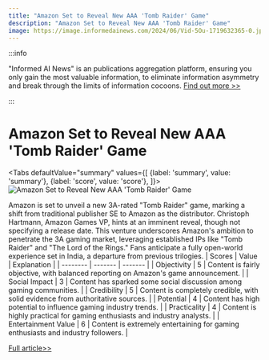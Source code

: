```yaml
---
title: "Amazon Set to Reveal New AAA 'Tomb Raider' Game"
description: "Amazon Set to Reveal New AAA 'Tomb Raider' Game"
image: https://image.informedainews.com/2024/06/Vid-5Ou-1719632365-0.jpg
---
```



:::info

"Informed AI News" is an publications aggregation platform, ensuring you only gain the most valuable information, to eliminate information asymmetry and break through the limits of information cocoons.  [Find out more >>](/)

:::

# Amazon Set to Reveal New AAA 'Tomb Raider' Game


<Tabs
	defaultValue="summary"
	values={[
	{label: 'summary', value: 'summary'},
	{label: 'score', value: 'score'},
]}>
<TabItem value="summary">
<img
  src="https://image.informedainews.com/2024/06/Vid-5Ou-1719632365-0.jpg"
  alt="Amazon Set to Reveal New AAA 'Tomb Raider' Game"
/>



Amazon is set to unveil a new 3A-rated "Tomb Raider" game, marking a shift from traditional publisher SE to Amazon as the distributor. Christoph Hartmann, Amazon Games VP, hints at an imminent reveal, though not specifying a release date. This venture underscores Amazon's ambition to penetrate the 3A gaming market, leveraging established IPs like "Tomb Raider" and "The Lord of the Rings." Fans anticipate a fully open-world experience set in India, a departure from previous trilogies.
</TabItem>
<TabItem value="score">
	| Scores     | Value   | Explanation |
	| -------- | ------- | ------- |
	| Objectivity  | 5    | Content is fairly objective, with balanced reporting on Amazon's game announcement.    |
	| Social Impact | 3     | Content has sparked some social discussion among gaming communities.    |
	| Credibility    | 5    | Content is completely credible, with solid evidence from authoritative sources.    |
	| Potential    | 4    | Content has high potential to influence gaming industry trends.    |
	| Practicality    | 4    | Content is highly practical for gaming enthusiasts and industry analysts.    |
	| Entertainment Value    | 6    | Content is extremely entertaining for gaming enthusiasts and industry followers.    |
</TabItem>
</Tabs>

[Full article>>](https://www.cnbeta.com.tw/articles/game/1436401.htm)
